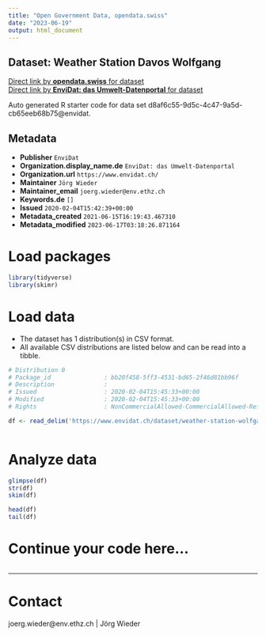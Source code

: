 ```yaml
---
title: "Open Government Data, opendata.swiss"
date: "2023-06-19"
output: html_document
---
```


## Dataset: Weather Station Davos Wolfgang



[Direct link by **opendata.swiss** for dataset](https://opendata.swiss/de/dataset/weather-station-davos-wolfgang)<br>
[Direct link by **EnviDat: das Umwelt-Datenportal** for dataset](https://www.envidat.ch/#/metadata/weather-station-wolfgangpass)

Auto generated R starter code for data set d8af6c55-9d5c-4c47-9a5d-cb65eeb68b75@envidat.

## Metadata

- **Publisher** `EnviDat`
- **Organization.display_name.de** `EnviDat: das Umwelt-Datenportal`
- **Organization.url** `https://www.envidat.ch/`
- **Maintainer** `Jörg Wieder`
- **Maintainer_email** `joerg.wieder@env.ethz.ch`
- **Keywords.de** `[]`
- **Issued** `2020-02-04T15:42:39+00:00`
- **Metadata_created** `2021-06-15T16:19:43.467310`
- **Metadata_modified** `2023-06-17T03:18:26.871164`


# Load packages

```r

library(tidyverse)
library(skimr)

```

# Load data

-   The dataset has 1 distribution(s) in CSV format.
-   All available CSV distributions are listed below and can be read into a tibble.

```r

# Distribution 0
# Package_id               : bb20f458-5ff3-4531-bd65-2f46d81bb96f
# Description              : 
# Issued                   : 2020-02-04T15:45:33+00:00
# Modified                 : 2020-02-04T15:45:33+00:00
# Rights                   : NonCommercialAllowed-CommercialAllowed-ReferenceRequired

df <- read_delim('https://www.envidat.ch/dataset/weather-station-wolfgangpass/resource/f0944b54-4ee9-496a-96a8-069ad5c73487')



```

# Analyze data

```r

glimpse(df)
str(df)
skim(df)

head(df)
tail(df)

```

# Continue your code here...

```r

```

------------------------------------------------------------------------

# Contact

joerg.wieder@env.ethz.ch | Jörg Wieder
